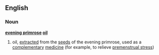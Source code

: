 ==English==
===Noun===
'''[[evening primrose]] [[oil]]'''
# oil, [[extract]]ed from the [[seed]]s of the evening primrose, used as a [[complementary]] [[medicine]] (for example, to relieve [[premenstrual stress]])